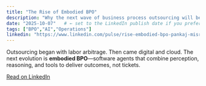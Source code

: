```yaml
---
title: "The Rise of Embodied BPO"
description: "Why the next wave of business process outsourcing will be embodied—agents that perceive, decide, and act across channels."
date: "2025-10-07"   # ← set to the LinkedIn publish date if you prefer
tags: ["BPO","AI","Operations"]
linkedin: "https://www.linkedin.com/pulse/rise-embodied-bpo-pankaj-misra-x0eje/"
---
```


Outsourcing began with labor arbitrage. Then came digital and cloud. The next evolution is **embodied BPO**—software agents that combine perception, reasoning, and tools to deliver outcomes, not tickets.

[Read on LinkedIn]({linkedin})
